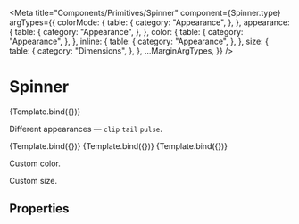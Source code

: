 
<Meta
  title="Components/Primitives/Spinner"
  component={Spinner.type}
  argTypes={{
    colorMode: {
      table: {
        category: "Appearance",
      },
    },
    appearance: {
      table: {
        category: "Appearance",
      },
    },
    color: {
      table: {
        category: "Appearance",
      },
    },
    inline: {
      table: {
        category: "Appearance",
      },
    },
    size: {
      table: {
        category: "Dimensions",
      },
    },
    ...MarginArgTypes,
  }}
/>


# Spinner

<Description of={Spinner.type} />

<Canvas withSource="none">
  <Story name="Basic">{Template.bind({})}</Story>
</Canvas>

Different appearances — `clip` `tail` `pulse`.

<Canvas withSource="none">
  <Story name="Clip" args={{ appearance: "clip" }}>
    {Template.bind({})}
  </Story>
  <Story name="Tail" args={{ appearance: "tail" }}>
    {Template.bind({})}
  </Story>
  <Story name="Pulse" args={{ appearance: "pulse" }}>
    {Template.bind({})}
  </Story>
</Canvas>

Custom color.

<Canvas>
  <Story name="Color">
    <Spinner color="default" size={24} inline margin={16} />
    <Spinner color="error" size={24} inline margin={16} />
    <Spinner color="warning" size={24} appearance="pulse" inline margin={16} />
    <Spinner color="success" size={24} appearance="pulse" inline margin={16} />
  </Story>
</Canvas>

Custom size.

<Canvas>
  <Story name="Size">
    <Spinner size={96} inline margin={16} />
    <Spinner size={96} appearance="tail" inline margin={16} />
    <Spinner size={96} appearance="pulse" inline margin={16} />
  </Story>
</Canvas>

## Properties

<ArgsTable story="Basic" />
